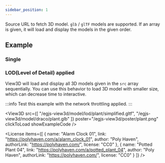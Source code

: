 ```yaml
---
sidebar_position: 1
---
```



<OptionDescriptor type="string | string[] | null" defaultVal="null" />

Source URL to fetch 3D model. `glb` / `glTF` models are supported.
If an array is given, it will load and display the models in the given order.

## Example
### Single
<View3D
  src="/egjs-view3d/model/draco/alarm.glb"
  showExampleCode />

### LOD(Level of Detail) applied
View3D will load and display all 3D models given in the `src` array sequentially.
You can use this behavior to load 3D model with smaller size, which can decrease time to interactive.

:::info
Test this example with the network throttling applied.
:::

<View3D
  src={[
    "/egjs-view3d/model/lod/plant/simplified.gltf",
    "/egjs-view3d/model/draco/plant.glb"
  ]}
  poster="/egjs-view3d/poster/plant.png"
  clickToLoad
  showExampleCode />

<License items={[
  {
    name: "Alarm Clock 01",
    link: "https://polyhaven.com/a/alarm_clock_01",
    author: "Poly Haven",
    authorLink: "https://polyhaven.com/",
    license: "CC0"
  },
  {
    name: "Potted Plant 04",
    link: "https://polyhaven.com/a/potted_plant_04",
    author: "Poly Haven",
    authorLink: "https://polyhaven.com/",
    license: "CC0"
  }
]} />

